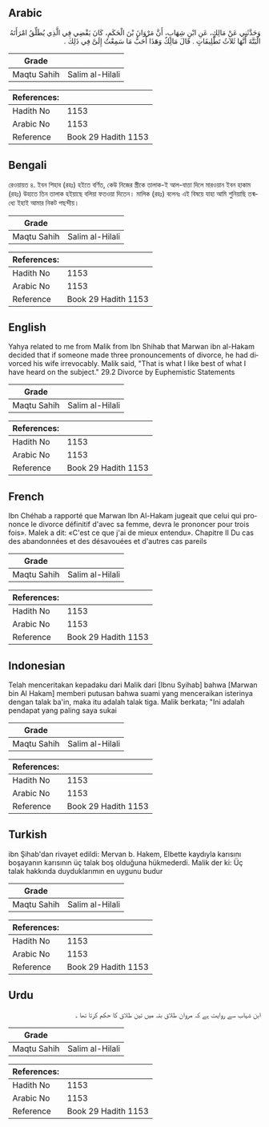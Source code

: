 ## Arabic


<div dir="rtl" lang="ar" style={{fontSize:'larger',backgroundColor:'#f8f9fa',padding:20}}>
وَحَدَّثَنِي عَنْ مَالِكٍ، عَنِ ابْنِ شِهَابٍ، أَنَّ مَرْوَانَ بْنَ الْحَكَمِ، كَانَ يَقْضِي فِي الَّذِي يُطَلِّقُ امْرَأَتَهُ الْبَتَّةَ أَنَّهَا ثَلاَثُ تَطْلِيقَاتٍ ‏.‏ قَالَ مَالِكٌ وَهَذَا أَحَبُّ مَا سَمِعْتُ إِلَىَّ فِي ذَلِكَ ‏.‏
</div>
<div style={{backgroundColor:'#f8f9fa',padding:20, marginBottom: 10}}><table> <thead> <tr> <th>Grade</th> <th></th> </tr> </thead> <tbody> <tr><td>Maqtu Sahih</td><td>Salim al-Hilali</td></tr></tbody></table><table> <thead> <tr> <th>References:</th> <th></th> </tr> </thead> <tbody><tr><td>Hadith No</td><td>1153</td></tr><tr><td>Arabic No</td><td>1153</td></tr><tr><td>Reference</td><td>Book 29 Hadith 1153</td></tr></tbody></table></div>

## Bengali


<div dir="ltr" lang="bn" style={{fontSize:'larger',backgroundColor:'#f8f9fa',padding:20}}>
রেওয়ায়ত ৪. ইবন শিহাব (রহঃ) হইতে বর্ণিত, কেউ নিজের স্ত্রীকে তালাক-ই আল-বাত্তা দিলে মারওয়ান ইবন হাকাম (রহঃ) উহাতে তিন তালাক হইয়াছে বলিয়া ফতওয়া দিতেন। মালিক (রহঃ) বলেনঃ এই বিষয়ে যাহা আমি শুনিয়াছি তন্মধ্যে ইহাই আমার নিকট পছন্দীয়।
</div>
<div style={{backgroundColor:'#f8f9fa',padding:20, marginBottom: 10}}><table> <thead> <tr> <th>Grade</th> <th></th> </tr> </thead> <tbody> <tr><td>Maqtu Sahih</td><td>Salim al-Hilali</td></tr></tbody></table><table> <thead> <tr> <th>References:</th> <th></th> </tr> </thead> <tbody><tr><td>Hadith No</td><td>1153</td></tr><tr><td>Arabic No</td><td>1153</td></tr><tr><td>Reference</td><td>Book 29 Hadith 1153</td></tr></tbody></table></div>

## English


<div dir="ltr" lang="en" style={{fontSize:'larger',backgroundColor:'#f8f9fa',padding:20}}>
Yahya related to me from Malik from Ibn Shihab that Marwan ibn al-Hakam decided that if someone made three pronouncements of divorce, he had divorced his wife irrevocably. Malik said, "That is what I like best of what I have heard on the subject." 29.2 Divorce by Euphemistic Statements
</div>
<div style={{backgroundColor:'#f8f9fa',padding:20, marginBottom: 10}}><table> <thead> <tr> <th>Grade</th> <th></th> </tr> </thead> <tbody> <tr><td>Maqtu Sahih</td><td>Salim al-Hilali</td></tr></tbody></table><table> <thead> <tr> <th>References:</th> <th></th> </tr> </thead> <tbody><tr><td>Hadith No</td><td>1153</td></tr><tr><td>Arabic No</td><td>1153</td></tr><tr><td>Reference</td><td>Book 29 Hadith 1153</td></tr></tbody></table></div>

## French


<div dir="ltr" lang="fr" style={{fontSize:'larger',backgroundColor:'#f8f9fa',padding:20}}>
Ibn Chéhab a rapporté que Marwan Ibn Al-Hakam jugeait que celui qui prononce le divorce définitif d'avec sa femme, devra le prononcer pour trois fois». Malek a dit: «C'est ce que j'ai de mieux entendu». Chapitre II Du cas des abandonnées et des désavouées et d'autres cas pareils
</div>
<div style={{backgroundColor:'#f8f9fa',padding:20, marginBottom: 10}}><table> <thead> <tr> <th>Grade</th> <th></th> </tr> </thead> <tbody> <tr><td>Maqtu Sahih</td><td>Salim al-Hilali</td></tr></tbody></table><table> <thead> <tr> <th>References:</th> <th></th> </tr> </thead> <tbody><tr><td>Hadith No</td><td>1153</td></tr><tr><td>Arabic No</td><td>1153</td></tr><tr><td>Reference</td><td>Book 29 Hadith 1153</td></tr></tbody></table></div>

## Indonesian


<div dir="ltr" lang="id" style={{fontSize:'larger',backgroundColor:'#f8f9fa',padding:20}}>
Telah menceritakan kepadaku dari Malik dari [Ibnu Syihab] bahwa [Marwan bin Al Hakam] memberi putusan bahwa suami yang menceraikan isterinya dengan talak ba'in, maka itu adalah talak tiga. Malik berkata; "Ini adalah pendapat yang paling saya sukai
</div>
<div style={{backgroundColor:'#f8f9fa',padding:20, marginBottom: 10}}><table> <thead> <tr> <th>Grade</th> <th></th> </tr> </thead> <tbody> <tr><td>Maqtu Sahih</td><td>Salim al-Hilali</td></tr></tbody></table><table> <thead> <tr> <th>References:</th> <th></th> </tr> </thead> <tbody><tr><td>Hadith No</td><td>1153</td></tr><tr><td>Arabic No</td><td>1153</td></tr><tr><td>Reference</td><td>Book 29 Hadith 1153</td></tr></tbody></table></div>

## Turkish


<div dir="ltr" lang="tr" style={{fontSize:'larger',backgroundColor:'#f8f9fa',padding:20}}>
ibn Şihab'dan rivayet edildi: Mervan b. Hakem, Elbette kaydıyla karısını boşayanın karısının üç talak boş olduğuna hükmederdi. Malik der ki: Üç talak hakkında duyduklarımın en uy­gunu budur
</div>
<div style={{backgroundColor:'#f8f9fa',padding:20, marginBottom: 10}}><table> <thead> <tr> <th>Grade</th> <th></th> </tr> </thead> <tbody> <tr><td>Maqtu Sahih</td><td>Salim al-Hilali</td></tr></tbody></table><table> <thead> <tr> <th>References:</th> <th></th> </tr> </thead> <tbody><tr><td>Hadith No</td><td>1153</td></tr><tr><td>Arabic No</td><td>1153</td></tr><tr><td>Reference</td><td>Book 29 Hadith 1153</td></tr></tbody></table></div>

## Urdu


<div dir="rtl" lang="ur" style={{fontSize:'larger',backgroundColor:'#f8f9fa',padding:20}}>
ابن شہاب سے روایت ہے کہ مروان طلاق بتہ میں تین طلاق کا حکم کرتا تھا ۔
</div>
<div style={{backgroundColor:'#f8f9fa',padding:20, marginBottom: 10}}><table> <thead> <tr> <th>Grade</th> <th></th> </tr> </thead> <tbody> <tr><td>Maqtu Sahih</td><td>Salim al-Hilali</td></tr></tbody></table><table> <thead> <tr> <th>References:</th> <th></th> </tr> </thead> <tbody><tr><td>Hadith No</td><td>1153</td></tr><tr><td>Arabic No</td><td>1153</td></tr><tr><td>Reference</td><td>Book 29 Hadith 1153</td></tr></tbody></table></div>